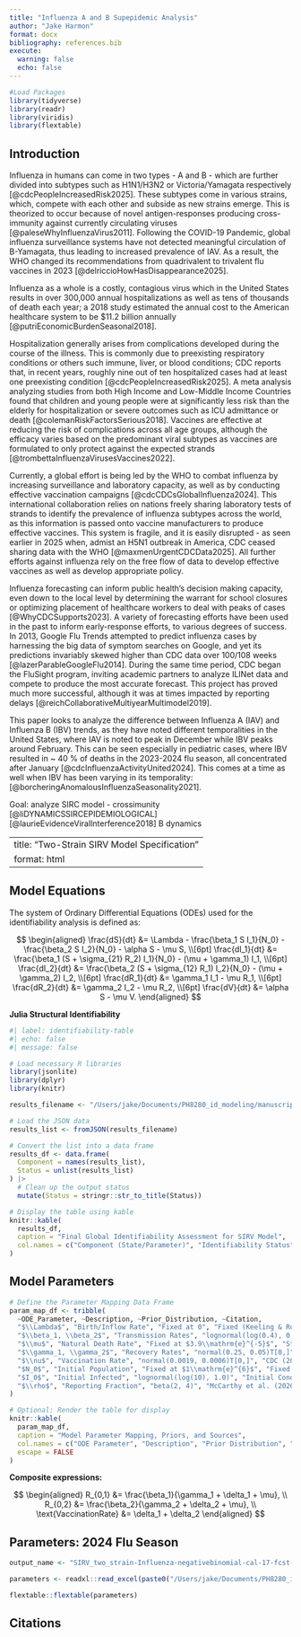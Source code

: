 ```yaml
---
title: "Influenza A and B Supepidemic Analysis"
author: "Jake Harmon"
format: docx
bibliography: references.bib
execute: 
  warning: false
  echo: false
---
```


```r
#Load Packages
library(tidyverse)
library(readr)
library(viridis) 
library(flextable)
```

## Introduction

Influenza in humans can come in two types - A and B - which are further divided into subtypes such as H1N1/H3N2 or Victoria/Yamagata respectively [@cdcPeopleIncreasedRisk2025]. These subtypes come in various strains, which, compete with each other and subside as new strains emerge. This is theorized to occur because of novel antigen-responses producing cross-immunity against currently circulating viruses [@paleseWhyInfluenzaVirus2011]. Following the COVID-19 Pandemic, global influenza surveillance systems have not detected meaningful circulation of B-Yamagata, thus leading to increased prevalence of IAV. As a result, the WHO changed its recommendations from quadrivalent to trivalent flu vaccines in 2023 [@delriccioHowHasDisappearance2025].

Influenza as a whole is a costly, contagious virus which in the United States results in over 300,000 annual hospitalizations as well as tens of thousands of death each year; a 2018 study estimated the annual cost to the American healthcare system to be \$11.2 billion annually [@putriEconomicBurdenSeasonal2018].

Hospitalization generally arises from complications developed during the course of the illness. This is commonly due to preexisting respiratory conditions or others such immune, liver, or blood conditions; CDC reports that, in recent years, roughly nine out of ten hospitalized cases had at least one preexisting condition [@cdcPeopleIncreasedRisk2025]. A meta analysis analyzing studies from both High Income and Low-Middle Income Countries found that children and young people were at significantly less risk than the elderly for hospitalization or severe outcomes such as ICU admittance or death [@colemanRiskFactorsSerious2018]. Vaccines are effective at reducing the risk of complications across all age groups, although the efficacy varies based on the predominant viral subtypes as vaccines are formulated to only protect against the expected strands [@trombettaInfluenzaVirusesVaccines2022].

Currently, a global effort is being led by the WHO to combat influenza by increasing surveillance and laboratory capacity, as well as by conducting effective vaccination campaigns [@cdcCDCsGlobalInfluenza2024]. This international collaboration relies on nations freely sharing laboratory tests of strands to identify the prevalence of influenza subtypes across the world, as this information is passed onto vaccine manufacturers to produce effective vaccines. This system is fragile, and it is easily disrupted - as seen earlier in 2025 when, admist an H5N1 outbreak in America, CDC ceased sharing data with the WHO [@maxmenUrgentCDCData2025]. All further efforts against influenza rely on the free flow of data to develop effective vaccines as well as develop appropriate policy.

Influenza forecasting can inform public health's decision making capacity, even down to the local level by determining the warrant for school closures or optimizing placement of healthcare workers to deal with peaks of cases [@WhyCDCSupports2023]. A variety of forecasting efforts have been used in the past to inform early-response efforts, to various degrees of success. In 2013, Google Flu Trends attempted to predict influenza cases by harnessing the big data of symptom searches on Google, and yet its predictions invariably skewed higher than CDC data over 100/108 weeks [@lazerParableGoogleFlu2014]. During the same time period, CDC began the FluSight program, inviting academic partners to analyze ILINet data and compete to produce the most accurate forecast. This project has proved much more successful, although it was at times impacted by reporting delays [@reichCollaborativeMultiyearMultimodel2019].

This paper looks to analyze the difference between Influenza A (IAV) and Influenza B (IBV) trends, as they have noted different temporalities in the United States, where IAV is noted to peak in December while IBV peaks around February. This can be seen especially in pediatric cases, where IBV resulted in \~ 40 % of deaths in the 2023-2024 flu season, all concentrated after January [@cdcInfluenzaActivityUnited2024]. This comes at a time as well when IBV has been varying in its temporality: [@borcheringAnomalousInfluenzaSeasonality2021].

Goal: analyze SIRC model - crossimunity [@liDYNAMICSSIRCEPIDEMIOLOGICAL] [@laurieEvidenceViralInterference2018] B dynamics

---
title: "Two-Strain SIRV Model Specification"
format: html
---

## Model Equations

The system of Ordinary Differential Equations (ODEs) used for the identifiability analysis is defined as:

$$
\begin{aligned}
\frac{dS}{dt} &= \Lambda 
- \frac{\beta_1 S I_1}{N_0} 
- \frac{\beta_2 S I_2}{N_0} 
- \alpha S 
- \mu S, \\[6pt]
\frac{dI_1}{dt} &= 
\frac{\beta_1 (S + \sigma_{21} R_2) I_1}{N_0}
- (\mu + \gamma_1) I_1, \\[6pt]
\frac{dI_2}{dt} &= 
\frac{\beta_2 (S + \sigma_{12} R_1) I_2}{N_0}
- (\mu + \gamma_2) I_2, \\[6pt]
\frac{dR_1}{dt} &= 
\gamma_1 I_1 - \mu R_1, \\[6pt]
\frac{dR_2}{dt} &= 
\gamma_2 I_2 - \mu R_2, \\[6pt]
\frac{dV}{dt} &= 
\alpha S - \mu V.
\end{aligned}
$$


**Julia Structural Identifiability**

```r
#| label: identifiability-table
#| echo: false
#| message: false

# Load necessary R libraries
library(jsonlite)
library(dplyr)
library(knitr)

results_filename <- "/Users/jake/Documents/PH8280_id_modeling/manuscript/data/sirv_identifiability_final.json"

# Load the JSON data
results_list <- fromJSON(results_filename)

# Convert the list into a data frame
results_df <- data.frame(
  Component = names(results_list),
  Status = unlist(results_list)
) |>
  # Clean up the output status
  mutate(Status = stringr::str_to_title(Status))

# Display the table using kable
knitr::kable(
  results_df,
  caption = "Final Global Identifiability Assessment for SIRV Model",
  col.names = c("Component (State/Parameter)", "Identifiability Status")
)
```

## Model Parameters

```r
# Define the Parameter Mapping Data Frame
param_map_df <- tribble(
  ~ODE_Parameter, ~Description, ~Prior_Distribution, ~Citation,
  "$\\Lambda$", "Birth/Inflow Rate", "Fixed at 0", "Fixed (Keeling & Rohani, 2008)",
  "$\\beta_1, \\beta_2$", "Transmission Rates", "lognormal(log(0.4), 0.5)", "Biggerstaff et al. (2014)",
  "$\\mu$", "Natural Death Rate", "Fixed at $3.9\\mathrm{e}^{-5}$", "Standard Demographics (e.g., CDC)",
  "$\\gamma_1, \\gamma_2$", "Recovery Rates", "normal(0.25, 0.05)T[0,]", "Carrat et al. (2008)",
  "$\\nu$", "Vaccination Rate", "normal(0.0019, 0.0006)T[0,]", "CDC (2024)",
  "$N_0$", "Initial Population", "Fixed at $1\\mathrm{e}^{6}$", "Fixed Constant",
  "$I_0$", "Initial Infected", "lognormal(log(10), 1.0)", "Initial Condition (Fitted)",
  "$\\rho$", "Reporting Fraction", "beta(2, 4)", "McCarthy et al. (2020)"
)

# Optional: Render the table for display
knitr::kable(
  param_map_df,
  caption = "Model Parameter Mapping, Priors, and Sources",
  col.names = c("ODE Parameter", "Description", "Prior Distribution", "Citation / Source"),
  escape = FALSE 
)
```

**Composite expressions:**

$$
\begin{aligned}
R_{0,1} &= \frac{\beta_1}{\gamma_1 + \delta_1 + \mu}, \\
R_{0,2} &= \frac{\beta_2}{\gamma_2 + \delta_2 + \mu}, \\
\text{VaccinationRate} &= \delta_1 + \delta_2
\end{aligned}
$$

## Parameters: 2024 Flu Season

```r
output_name <- "SIRV_two_strain-Influenza-negativebinomial-cal-17-fcst-10"

parameters <- readxl::read_excel(paste0("/Users/jake/Documents/PH8280_id_modeling/manuscript/data/BayesianFitForecast/output/", output_name, "/parameters-", output_name, ".xlsx"))

flextable::flextable(parameters)
```

## Citations
